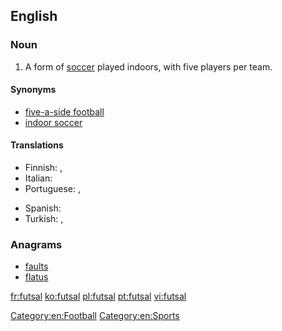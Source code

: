 ==English==
{{wikipedia}}

===Noun===
{{en-noun|-}}

# A form of [[soccer]] played indoors, with five players per team.

====Synonyms====
* [[five-a-side football]]
* [[indoor soccer]]

====Translations====
{{trans-top|form of soccer}}
* Finnish: {{t-|fi|salijalkapallo}},  {{t-|fi|futsal}}
* Italian: {{t-|it|calcetto|m}}
* Portuguese: {{t+|pt|futsal}},  {{t|pt|futebol de salão}}
{{trans-mid}}
* Spanish: {{t-|es|fútbol sala}}
* Turkish: {{t|tr|futsal}}, {{t|tr|salon futbolu}}
{{trans-bottom}}

===Anagrams===
* [[faults#English|faults]]
* [[flatus#English|flatus]]

[[Category:en:Football]]
[[Category:en:Sports]]

[[fr:futsal]]
[[ko:futsal]]
[[pl:futsal]]
[[pt:futsal]]
[[vi:futsal]]